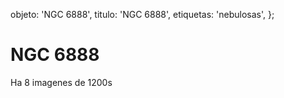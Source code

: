 
  objeto: 'NGC 6888',
  titulo: 'NGC 6888',
  etiquetas: 'nebulosas',
};

# NGC 6888

<Imagen
  src="objeto/ngc-6888_20090821_1_ngc-6888-rgb-8-2-4-image-1200s-21-ago-2009.jpg"
  fecha="20090821"
/>

 Ha 8 imagenes de 1200s